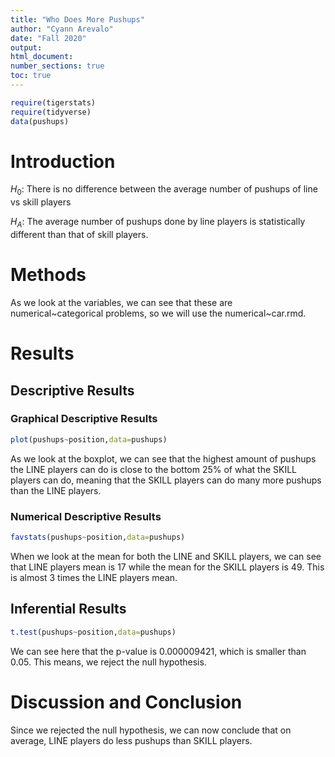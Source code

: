 ```yaml
---
title: "Who Does More Pushups"
author: "Cyann Arevalo"
date: "Fall 2020"
output:
html_document:
number_sections: true
toc: true
---
```



```r
require(tigerstats)
require(tidyverse)
data(pushups)
```

# Introduction

<!--In this section you explain what you are trying to show. Where did the data come from? What is the research or other question you are trying to answer?!-->

$H_0$: There is no difference between the average number of pushups of line vs skill players

$H_A$: The average number of pushups done by line players is statistically different than that of skill players. 

# Methods

<!--Decide on your methods: use "variable analysis" or other appropriate descriptors. Make sure to choose at least one graphical method and at least one numerical method.!-->

As we look at the variables, we can see that these are numerical~categorical problems, so we will use the numerical~car.rmd.

# Results

<!--Divide this section into two sub-sections: One for your descriptive results and one for your inferential results.!-->

## Descriptive Results

### Graphical Descriptive Results


```r
plot(pushups~position,data=pushups)
```

  
As we look at the boxplot, we can see that the highest amount of pushups the LINE players can do is close to the bottom 25% of what the SKILL players can do, meaning that the SKILL players can do many more pushups than the LINE players.

  

<!--Graphical results here. Make sure to show your code. Provide appropriate labels for axes, giving units if possible, and provide a good title for the graph, too. Use the graphical results to describe the patterns if any that exist in the data as focused toward the research question!-->

### Numerical Descriptive Results

  
```r
favstats(pushups~position,data=pushups)
```  

When we look at the mean for both the LINE and SKILL players, we can see that LINE players mean is 17 while the mean for the SKILL players is 49. This is almost 3 times the LINE players mean.


<!--Numerical results go here. Use the numerical results to describe the patterns if any that exist in the data as focused toward the research question!-->

## Inferential Results

  
```r
t.test(pushups~position,data=pushups)
```  

We can see here that the p-value is 0.000009421, which is smaller than 0.05. This means, we reject the null hypothesis.

  
<!--State hypothesis clearly. Make sure your discussion of the inferential test covers all the aspects that the test output produces, such as test statistic, p-value etc. Make a decision about the null hypothesis, explain the assumptions on which the selected test/procedure was based, and why the chosen procedure satisfys the assumptions and is appropriate to answer the research question!-->


# Discussion and Conclusion
   
 Since we rejected the null hypothesis, we can now conclude that on average, LINE players do less pushups than SKILL players.
 
   
   
<!--Discussion and conclusion here. If you found a relationship be sure to consider whether the relationship occurs because one of the variavbles causes the other, or whether they perhasps are related for some other reason. Watch the chapter 6 videos from the GeorgeTown videos collection.!-->

